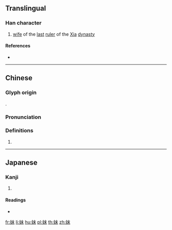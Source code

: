 {{character info/new}}
{{also|妹}}
==Translingual==

===Han character===
{{Han char|rn=38|rad=女|as=05|sn=8|four=45490|canj=VDJ|ids=⿰女末}}

# [[wife]] of the [[last]] [[ruler]] of the [[w:Xia Dynasty|Xia]] [[dynasty]]

====References====
* {{Han ref|kx=0257.290|dkj=06139|dj=0522.240|hdz=21034.070|uh=59BA|ud=22970|bh=CC45|bd=52293}}

----

==Chinese==
{{zh-forms}}

===Glyph origin===
{{Han etym}}
{{Han compound|女|末|c1=s|c2=p|t1=female, woman|ls=psc}}.

===Pronunciation===
{{zh-pron
|m=mò
|c=mut6
|mc=y
|oc=y
|ma=
|cat=pn
}}

===Definitions===
{{zh-hanzi}}

# {{rfdef|lang=zh}}

----

==Japanese==

===Kanji===
{{ja-kanji|grade=|rs=女05}}

# {{defn|lang=ja|sort=女05}}

====Readings====
* {{ja-readings|on=[[ばつ]] (batsu), [[まち]] (machi), [[まつ]] (matsu)|kun=[[あざな]] (azana)}}

[[fr:妺]]
[[li:妺]]
[[hu:妺]]
[[pl:妺]]
[[th:妺]]
[[zh:妺]]